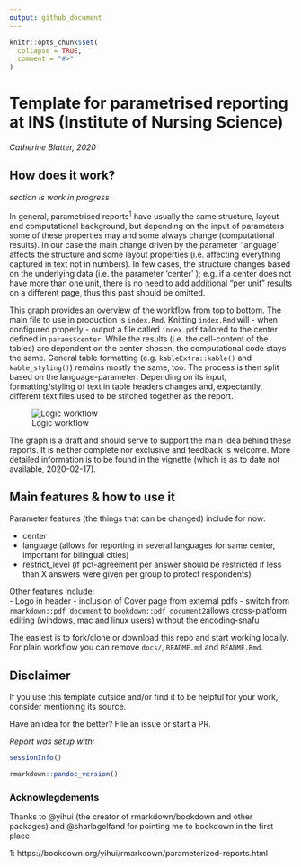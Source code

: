 ```yaml
---
output: github_document
---
```


<!-- README.md is generated from README.Rmd. Please edit that file -->

```r
knitr::opts_chunk$set(
  collapse = TRUE,
  comment = "#>"
)
```

<!-- badges: start -->
<!-- badges: end -->

# Template for parametrised reporting at INS (Institute of Nursing Science)  

*Catherine Blatter, 2020*

## How does it work?  
 
*section is work in progress*
 
In general, parametrised reports<sup>[1](#myfootnote1)</sup> have usually the same structure, layout
and computational background, but depending on the input of parameters some of 
these properties may and some always change (computational results). In our case the main change driven 
by the parameter 'language' affects the structure and some layout 
properties (i.e. affecting everything captured in text not in numbers). In 
few cases, the structure changes based on the underlying data (i.e. the parameter 'center' ); e.g. if a center 
does not have more than one unit, there is no need to add additional "per unit"
results on a different page, thus this past should be omitted.  
 
This graph provides an overview of the workflow from top to bottom. The main file to use in production
is `index.Rmd`. Knitting `index.Rmd` will - when configured properly - output a file 
called `index.pdf` tailored to the center defined in `params$center`.
While the results (i.e. the cell-content of the tables) are dependent on the center 
chosen, the computational code stays the same. General table formatting (e.g. `kableExtra::kable()` and 
`kable_styling()`) remains mostly the same, too. The process is then split based on 
the language-parameter: Depending on its input, formatting/styling of text in table headers 
changes and, expectantly, different text files used to be stitched together as the report.  

<div align='center'>
![Logic workflow](docs/img/graph_tmpls-report.png)
</div>

The graph is a draft and should serve to support the main idea behind these 
reports. It is neither complete nor exclusive and feedback is welcome. More
detailed information is to be found in the vignette (which is as to date not 
available, 2020-02-17).  

## Main features & how to use it

Parameter features (the things that can be changed) include for now:  

 - center
 - language (allows for reporting in several languages for same center, important for bilingual cities)
 - restrict_level (if pct-agreement per answer should be restricted if less than X answers were given per group to protect respondents) 
 
Other features include:  
- Logo in header 
- inclusion of Cover page from external pdfs 
- switch from `rmarkdown::pdf_document` to `bookdown::pdf_document2`allows cross-platform editing (windows, mac and linux users) without the encoding-snafu 
 
The easiest is to fork/clone or download this repo and start working locally.  
For plain workflow you can remove `docs/`, `README.md` and `README.Rmd`.  




## Disclaimer

If you use this template outside and/or find it to be helpful for your work, consider mentioning its source.  

Have an idea for the better? File an issue or start a PR.  


*Report was setup with:* 

```r
sessionInfo()
```

```r
rmarkdown::pandoc_version()
```

### Acknowlegdements 

Thanks to @yihui (the creator of rmarkdown/bookdown and other packages) and @sharlagelfand
for pointing me to bookdown in the first place.  


<a name="myfootnote1">1</a>: https://bookdown.org/yihui/rmarkdown/parameterized-reports.html